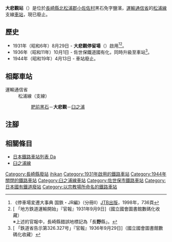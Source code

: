 {{NoteTA|G1=Transport
|T=zh-hans:大悲观站;zh-hk:大悲觀站;zh-tw:大悲觀車站;
|1=zh-hans:大悲观站;zh-hk:大悲觀站;zh-tw:大悲觀車站;
}}
{{Infobox station
|公司色 = grey
|站名 = 大悲觀
|日文原名 = 大悲観
|平假名 = だいひかん
|羅馬拼音 = Daihikan
|副站名 = 
|電報略號 = 
|所在地 = {{JPN}}[[長崎縣|長崎縣]][[北松浦郡|北松浦郡]][[小佐佐町|小佐佐村]]黑石免字鹽濱
|座標 = 
|車站構造 = [[地面車站|地面車站]]
|月台配置 = 
|啟用年月日 = 1931年（昭和6年）8月29日
|廢站年月日 = 1944年（昭和19年）4月13日
|全寬備註 = 
|adjacent = {{Adjacent stations|system=運輸通信省|line=松浦線（支線）|left=肥前黑石|right=臼之浦|note-left=1.4km|note-mid=距離[[佐佐站|佐佐]]3.4km|note-right=1.2km}}
}}
'''大悲觀站'''（{{jpn|j=大悲観駅|hg=だいひかんえき|rm=Daihikan eki|f=y}}）是位於[[長崎縣|長崎縣]][[北松浦郡|北松浦郡]][[小佐佐町|小佐佐村]]黑石免字鹽濱，[[運輸通信省|運輸通信省]]的[[松浦線|松浦線]]支線[[鐵路車站|車站]]，現已廢止。

==歷史==
*1931年（昭和6年）8月29日 - {{Translink|ja|佐世保鉄道|佐世保鐵道}}'''大悲觀停留場'''（{{jpn|j=大悲観停留場|hg=だいひかんていりゅうじょう}}）啟用<ref>《停車場変遷大事典 国鉄・JR編》（分冊Ⅱ）[[JTB出版|JTB出版]]，1998年，736頁</ref><ref>[{{NDLDC|2957878/7}} 「地方鉄道運輸開始」『官報』1931年9月9日]（國立國會圖書館數碼化收藏）<br/>※上述的官報中，長崎縣錯誤地標記為「長'''野'''縣」。</ref>。
*1936年（昭和11年）10月1日 - 佐世保鐵道國有化，同時升級至車站<ref>[{{NDLDC|2959406/5}} 「鉄道省告示第326.327号」『官報』1936年9月29日]（國立國會圖書館數碼化收藏）</ref>。
*1944年（昭和19年）4月13日 - 車站廢止。

== 相鄰車站 ==
;運輸通信省
:松浦線（支線）
::[[肥前黑石站|肥前黑石]]－'''大悲觀'''－[[臼之浦站|臼之浦]]
== 注腳 ==
{{Reflist}}
== 相關條目 ==
* [[日本鐵路車站列表_Da|日本鐵路車站列表 Da]]
* [[臼之浦線|臼之浦線]]
{{西九州線|mode=1}}
{{DEFAULTSORT:Daihikan}}
[[Category:長崎縣廢站|Category:長崎縣廢站]]
[[Category:日本鐵路車站_Da|ihikan]]
[[Category:1931年啟用的鐵路車站|Category:1931年啟用的鐵路車站]]
[[Category:1944年關閉的鐵路車站|Category:1944年關閉的鐵路車站]]
[[Category:臼之浦線車站|Category:臼之浦線車站]]
[[Category:佐世保市鐵路車站|Category:佐世保市鐵路車站]]
[[Category:日本國有鐵道廢站|Category:日本國有鐵道廢站]]
[[Category:以宗教場所命名的鐵路車站|Category:以宗教場所命名的鐵路車站]]